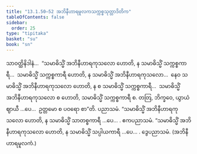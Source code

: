 ```yaml
---
title: "13.1.50–52 အဘိနီဟာရမူလကသက္ကစ္စသုတ္တာဒိတိက"
tableOfContents: false
sidebar:
  order: 25
type: "tipitaka"
basket: "su"
book: "sn"
---
```



<DynamicBreadcrumb />

<Division number="711" book="sn" e="ch" v="18" p="389">

<Paragraph number="1338" book="sn">
သာဝတ္ထိနိဒါနံ…  “သမာဓိသ္မိံ အဘိနီဟာရကုသလော ဟောတိ, န သမာဓိသ္မိံ သက္ကစ္စကာရီ…  သမာဓိသ္မိံ သက္ကစ္စကာရီ ဟောတိ, န သမာဓိသ္မိံ အဘိနီဟာရကုသလော…  နေဝ သမာဓိသ္မိံ အဘိနီဟာရကုသလော ဟောတိ, န စ သမာဓိသ္မိံ သက္ကစ္စကာရီ…  သမာဓိသ္မိံ အဘိနီဟာရကုသလော စ ဟောတိ, သမာဓိသ္မိံ သက္ကစ္စကာရီ စ. တတြ, ဘိက္ခဝေ, ယွာယံ ဈာယီ …ပေ…  ဥတ္တမော စ ပဝရော စာ”တိ.

</Paragraph>
</Division>

<Paragraph number="1339" type="center" book="sn">
ပညာသမံ.


</Paragraph>

<Division number="712" book="sn" e="ch" v="18" p="389">

<Paragraph number="1340" book="sn">
“သမာဓိသ္မိံ အဘိနီဟာရကုသလော ဟောတိ, န သမာဓိသ္မိံ သာတစ္စကာရီ …ပေ… .

</Paragraph>
</Division>

<Paragraph number="1341" type="center" book="sn">
ဧကပညာသမံ.


</Paragraph>

<Division number="713" book="sn" e="ch" v="18" p="389">

<Paragraph number="1342" book="sn">
“သမာဓိသ္မိံ အဘိနီဟာရကုသလော ဟောတိ, န သမာဓိသ္မိံ သပ္ပါယကာရီ …ပေ… .

</Paragraph>
</Division>

<Paragraph number="1343" type="center" book="sn">
ဒွေပညာသမံ.



</Paragraph>

<Paragraph number="1344" type="center" book="sn">
(အဘိနီဟာရမူလကံ.)
</Paragraph>